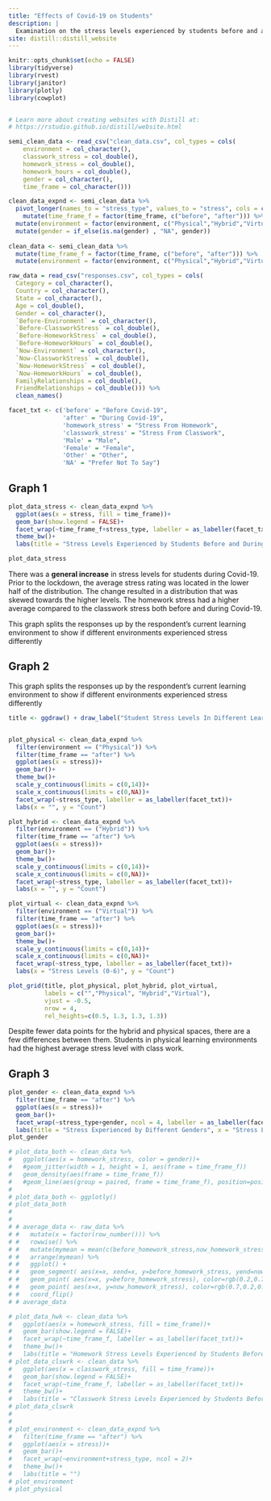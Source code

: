 ```yaml
---
title: "Effects of Covid-19 on Students"
description: |
  Examination on the stress levels experienced by students before and after Covid-19
site: distill::distill_website
---
```

```r
knitr::opts_chunk$set(echo = FALSE)
library(tidyverse)
library(rvest)
library(janitor)
library(plotly)
library(cowplot)


# Learn more about creating websites with Distill at:
# https://rstudio.github.io/distill/website.html

```

```r
semi_clean_data <- read_csv("clean_data.csv", col_types = cols(
    environment = col_character(),
    classwork_stress = col_double(),
    homework_stress = col_double(),
    homework_hours = col_double(),
    gender = col_character(),
    time_frame = col_character())) 

clean_data_expnd <- semi_clean_data %>% 
  pivot_longer(names_to = "stress_type", values_to = "stress", cols = c(homework_stress, classwork_stress)) %>% 
    mutate(time_frame_f = factor(time_frame, c("before", "after"))) %>% 
  mutate(environment = factor(environment, c("Physical","Hybrid","Virtual"))) %>% 
  mutate(gender = if_else(is.na(gender) , "NA", gender))
  
clean_data <- semi_clean_data %>% 
  mutate(time_frame_f = factor(time_frame, c("before", "after"))) %>% 
  mutate(environment = factor(environment, c("Physical","Hybrid","Virtual")))

raw_data = read_csv("responses.csv", col_types = cols(
  Category = col_character(),
  Country = col_character(),
  State = col_character(),
  Age = col_double(),
  Gender = col_character(),
  `Before-Environment` = col_character(),
  `Before-ClassworkStress` = col_double(),
  `Before-HomeworkStress` = col_double(),
  `Before-HomeworkHours` = col_double(),
  `Now-Environment` = col_character(),
  `Now-ClassworkStress` = col_double(),
  `Now-HomeworkStress` = col_double(),
  `Now-HomeworkHours` = col_double(),
  FamilyRelationships = col_double(),
  FriendRelationships = col_double())) %>% 
  clean_names()

facet_txt <- c('before' = "Before Covid-19",
               'after' = "During Covid-19",
               'homework_stress' = "Stress From Homework",
               'classwork_stress' = "Stress From Classwork",
               'Male' = "Male",
               'Female' = "Female",
               'Other' = "Other",
               'NA' = "Prefer Not To Say")

```
## Graph 1
```r
plot_data_stress <- clean_data_expnd %>% 
  ggplot(aes(x = stress, fill = time_frame))+
  geom_bar(show.legend = FALSE)+
  facet_wrap(~time_frame_f+stress_type, labeller = as_labeller(facet_txt), shrink = FALSE)+
  theme_bw()+
  labs(title = "Stress Levels Experienced by Students Before and During Covid-19", x = "Stress Levels", y = "Count", fill = "")

plot_data_stress
```

There was a **general increase** in stress levels for students during Covid-19. Prior to the lockdown, the average stress rating was located in the lower half of the distribution. The change resulted in a distribution that was skewed towards the higher levels. The homework stress had a higher average compared to the classwork stress both before and during Covid-19. 


This graph splits the responses up by the respondent's current learning environment to show if different environments experienced stress differently

## Graph 2

This graph splits the responses up by the respondent's current learning environment to show if different environments experienced stress differently

```r
title <- ggdraw() + draw_label("Student Stress Levels In Different Learning Environments", fontface='bold')


plot_physical <- clean_data_expnd %>% 
  filter(environment == ("Physical")) %>% 
  filter(time_frame == "after") %>% 
  ggplot(aes(x = stress))+
  geom_bar()+
  theme_bw()+
  scale_y_continuous(limits = c(0,14))+
  scale_x_continuous(limits = c(0,NA))+
  facet_wrap(~stress_type, labeller = as_labeller(facet_txt))+
  labs(x = "", y = "Count")

plot_hybrid <- clean_data_expnd %>% 
  filter(environment == ("Hybrid")) %>% 
  filter(time_frame == "after") %>% 
  ggplot(aes(x = stress))+
  geom_bar()+
  theme_bw()+
  scale_y_continuous(limits = c(0,14))+
  scale_x_continuous(limits = c(0,NA))+
  facet_wrap(~stress_type, labeller = as_labeller(facet_txt))+
  labs(x = "", y = "Count")

plot_virtual <- clean_data_expnd %>% 
  filter(environment == ("Virtual")) %>% 
  filter(time_frame == "after") %>% 
  ggplot(aes(x = stress))+
  geom_bar()+
  theme_bw()+
  scale_y_continuous(limits = c(0,14))+
  scale_x_continuous(limits = c(0,NA))+
  facet_wrap(~stress_type, labeller = as_labeller(facet_txt))+
  labs(x = "Stress Levels (0-6)", y = "Count")

plot_grid(title, plot_physical, plot_hybrid, plot_virtual,
          labels = c("","Physical", "Hybrid","Virtual"),
          vjust = -0.5,
          nrow = 4,
          rel_heights=c(0.5, 1.3, 1.3, 1.3))
```

Despite fewer data points for the hybrid and physical spaces, there are a few differences between them. Students in physical learning environments had the highest average stress level with class work.

## Graph 3

```r
plot_gender <- clean_data_expnd %>% 
  filter(time_frame == "after") %>% 
  ggplot(aes(x = stress))+
  geom_bar()+
  facet_wrap(~stress_type+gender, ncol = 4, labeller = as_labeller(facet_txt))+
  labs(title = "Stress Experienced by Different Genders", x = "Stress Levels", y = "Count")
plot_gender
```


```r

# plot_data_both <- clean_data %>% 
#   ggplot(aes(x = homework_stress, color = gender))+
#   #geom_jitter(width = 1, height = 1, aes(frame = time_frame_f))
#   geom_density(aes(frame = time_frame_f))
#   #geom_line(aes(group = paired, frame = time_frame_f), position=position_jitter(width = 0.05, height = 0.05))
#   
# plot_data_both <- ggplotly()
# plot_data_both
# 
# 
# # average_data <- raw_data %>% 
# #   mutate(x = factor(row_number())) %>% 
# #   rowwise() %>% 
# #   mutate(mymean = mean(c(before_homework_stress,now_homework_stress) )) %>% 
# #   arrange(mymean) %>% 
# #   ggplot() +
# #   geom_segment( aes(x=x, xend=x, y=before_homework_stress, yend=now_homework_stress), color="grey") +
# #   geom_point( aes(x=x, y=before_homework_stress), color=rgb(0.2,0.7,0.1,0.5), size=3 ) +
# #   geom_point( aes(x=x, y=now_homework_stress), color=rgb(0.7,0.2,0.1,0.5), size=3 ) +
# #   coord_flip()
# # average_data

# plot_data_hwk <- clean_data %>% 
#   ggplot(aes(x = homework_stress, fill = time_frame))+
#   geom_bar(show.legend = FALSE)+
#   facet_wrap(~time_frame_f, labeller = as_labeller(facet_txt))+
#   theme_bw()+
#   labs(title = "Homework Stress Levels Experienced by Students Before and During Covid-19", subtitle = "There was a general increase in homework stress during covid.\nThe distribution of stress with respect to the increase stayed roughly the same shape", x = "Stress Levels", y = "Count", fill = "")
# plot_data_clswrk <- clean_data %>% 
#   ggplot(aes(x = classwork_stress, fill = time_frame))+
#   geom_bar(show.legend = FALSE)+
#   facet_wrap(~time_frame_f, labeller = as_labeller(facet_txt))+
#   theme_bw()+
#   labs(title = "Classwork Stress Levels Experienced by Students Before and During Covid-19", subtitle = "There was an uneven increase\n in classwork stress levels, but stress levels increased as well", x = "Stress Levels", y = "Count", fill = "")
# plot_data_clswrk
# 
# 
# plot_environment <- clean_data_expnd %>% 
#   filter(time_frame == "after") %>% 
#   ggplot(aes(x = stress))+
#   geom_bar()+
#   facet_wrap(~environment+stress_type, ncol = 2)+
#   theme_bw()+
#   labs(title = "")
# plot_environment
# plot_physical

```


